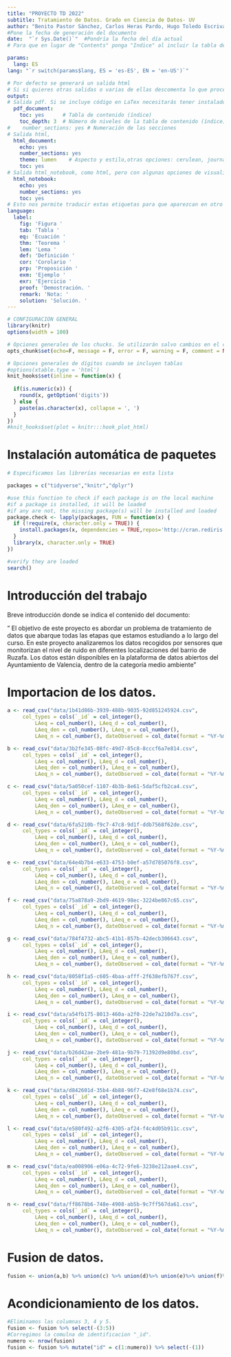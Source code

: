```yaml
---
title: "PROYECTO TD 2022"
subtitle: Tratamiento de Datos. Grado en Ciencia de Datos- UV
author: "Benito Pastor Sánchez, Carlos Heras Pardo, Hugo Toledo Escrivá y Manuel Perez Perdomo"
#Pone la fecha de generación del documento
date:  "`r Sys.Date()`"  #Pondría la fecha del día actual
# Para que en lugar de "Contents" ponga "Indice" al incluir la tabla de contenido

params:
  lang: ES
lang: "`r switch(params$lang, ES = 'es-ES', EN = 'en-US')`"

# Por defecto se generará un salida html
# Si si quieres otras salidas o varias de ellas descomenta lo que proceda
output:
# Salida pdf. Si se incluye código en LaTex necesitarás tener instalado un compilador de Latex
  pdf_document:
    toc: yes      # Tabla de contenido (índice)
    toc_depth: 3  # Número de niveles de la tabla de contenido (índice) # 1, ##2,###3
#    number_sections: yes # Numeración de las secciones
# Salida html, 
  html_document:
    echo: yes
    number_sections: yes
    theme: lumen    # Aspecto y estilo,otras opciones: cerulean, journal, flatly, darkly, readable, spacelab, united, cosmo, lumen, paper, sandstone, simplex, and yeti 
    toc: yes
# Salida html_notebook, como html, pero con algunas opciones de visualización
  html_notebook:
    echo: yes
    number_sections: yes
    toc: yes
# Esto nos permite traducir estas etiquetas para que aparezcan en otro idioma en caso de que se usen en el documento para referenciar a figuras, tablas, etc
language:
  label:
    fig: 'Figura '
    tab: 'Tabla '
    eq: 'Ecuación '
    thm: 'Teorema '
    lem: 'Lema '
    def: 'Definición '
    cor: 'Corolario '
    prp: 'Proposición '
    exm: 'Ejemplo '
    exr: 'Ejercicio '
    proof: 'Demostración. '
    remark: 'Nota: '
    solution: 'Solución. '
---
```












```r


# CONFIGURACIÓN GENERAL
library(knitr)
options(width = 100)

# Opciones generales de los chucks. Se utilizarán salvo cambios en el chunk
opts_chunk$set(echo=F, message = F, error = F, warning = F, comment = NA, fig.align = 'center', dpi = 200, tidy = F, cache.path = '.cache/', fig.path = './figura/')

# Opciones generales de dígitos cuando se incluyen tablas
#options(xtable.type = 'html')
knit_hooks$set(inline = function(x) {
  
  if(is.numeric(x)) {
    round(x, getOption('digits'))
  } else {
    paste(as.character(x), collapse = ', ')
  }
})
#knit_hooks$set(plot = knitr:::hook_plot_html)
```

# Instalación automática de paquetes

```r

# Especificamos las librerías necesarias en esta lista

packages = c("tidyverse","knitr","dplyr")

#use this function to check if each package is on the local machine
#if a package is installed, it will be loaded
#if any are not, the missing package(s) will be installed and loaded
package.check <- lapply(packages, FUN = function(x) {
  if (!require(x, character.only = TRUE)) {
    install.packages(x, dependencies = TRUE,repos='http://cran.rediris.es')
  }
  library(x, character.only = TRUE)
})

#verify they are loaded
search()

```


# Introducción del trabajo

Breve introducción donde se indica el contenido del documento:

" El objetivo de este proyecto es abordar un problema de tratamiento de datos que abarque todas las etapas que estamos estudiando a lo largo del curso. En este proyecto analizaremos los datos recogidos por sensores que monitorizan el nivel de ruido en diferentes localizaciones del barrio de Ruzafa. Los datos están disponibles en la plataforma de datos abiertos del Ayuntamiento de Valencia, dentro de la categoría medio ambiente"

# Importacion de los datos.

```r
a <- read_csv("data/1b41d86b-3939-488b-9035-92d851245924.csv", 
     col_types = cols(`_id` = col_integer(), 
         LAeq = col_number(), LAeq_d = col_number(), 
         LAeq_den = col_number(), LAeq_e = col_number(), 
         LAeq_n = col_number(), dateObserved = col_date(format = "%Y-%m-%d")))

b <- read_csv("data/3b2fe345-08fc-49d7-85c8-8cccf6a7e814.csv", 
     col_types = cols(`_id` = col_integer(), 
         LAeq = col_number(), LAeq_d = col_number(), 
         LAeq_den = col_number(), LAeq_e = col_number(), 
         LAeq_n = col_number(), dateObserved = col_date(format = "%Y-%m-%d")))

c <- read_csv("data/5a050cef-1107-4b3b-8e61-5daf5cfb2ca4.csv", 
     col_types = cols(`_id` = col_integer(), 
         LAeq = col_number(), LAeq_d = col_number(), 
         LAeq_den = col_number(), LAeq_e = col_number(), 
         LAeq_n = col_number(), dateObserved = col_date(format = "%Y-%m-%d")))

d <- read_csv("data/6fa5210b-f9c7-47c8-9d1f-ddb7568f62de.csv", 
     col_types = cols(`_id` = col_integer(), 
         LAeq = col_number(), LAeq_d = col_number(), 
         LAeq_den = col_number(), LAeq_e = col_number(), 
         LAeq_n = col_number(), dateObserved = col_date(format = "%Y-%m-%d")))

e <- read_csv("data/64e4b7b4-e633-4753-b0ef-a57d785076f8.csv", 
     col_types = cols(`_id` = col_integer(), 
         LAeq = col_number(), LAeq_d = col_number(), 
         LAeq_den = col_number(), LAeq_e = col_number(), 
         LAeq_n = col_number(), dateObserved = col_date(format = "%Y-%m-%d")))

f <- read_csv("data/75a878a9-2bd9-4619-98ec-3224be867c65.csv", 
     col_types = cols(`_id` = col_integer(), 
         LAeq = col_number(), LAeq_d = col_number(), 
         LAeq_den = col_number(), LAeq_e = col_number(), 
         LAeq_n = col_number(), dateObserved = col_date(format = "%Y-%m-%d")))

g <- read_csv("data/784f4732-abc5-41b1-857b-42decb306643.csv", 
     col_types = cols(`_id` = col_integer(), 
         LAeq = col_number(), LAeq_d = col_number(), 
         LAeq_den = col_number(), LAeq_e = col_number(), 
         LAeq_n = col_number(), dateObserved = col_date(format = "%Y-%m-%d")))

h <- read_csv("data/8058f1a5-c605-4baa-afff-2f638efb767f.csv", 
     col_types = cols(`_id` = col_integer(), 
         LAeq = col_number(), LAeq_d = col_number(), 
         LAeq_den = col_number(), LAeq_e = col_number(), 
         LAeq_n = col_number(), dateObserved = col_date(format = "%Y-%m-%d")))

i <- read_csv("data/a54fb175-8013-460a-a2f0-22de7a210d7a.csv", 
     col_types = cols(`_id` = col_integer(), 
         LAeq = col_number(), LAeq_d = col_number(), 
         LAeq_den = col_number(), LAeq_e = col_number(), 
         LAeq_n = col_number(), dateObserved = col_date(format = "%Y-%m-%d")))

j <- read_csv("data/b26d42ae-2be9-481a-9b79-71392d9e80bd.csv", 
     col_types = cols(`_id` = col_integer(), 
         LAeq = col_number(), LAeq_d = col_number(), 
         LAeq_den = col_number(), LAeq_e = col_number(), 
         LAeq_n = col_number(), dateObserved = col_date(format = "%Y-%m-%d")))

k <- read_csv("data/d842601d-35b4-4b88-96f7-42e8f68e1b74.csv", 
     col_types = cols(`_id` = col_integer(), 
         LAeq = col_number(), LAeq_d = col_number(), 
         LAeq_den = col_number(), LAeq_e = col_number(), 
         LAeq_n = col_number(), dateObserved = col_date(format = "%Y-%m-%d")))

l <- read_csv("data/e580f492-a2f6-4305-af24-f4c4d05b911c.csv", 
     col_types = cols(`_id` = col_integer(), 
         LAeq = col_number(), LAeq_d = col_number(), 
         LAeq_den = col_number(), LAeq_e = col_number(), 
         LAeq_n = col_number(), dateObserved = col_date(format = "%Y-%m-%d")))

m <- read_csv("data/ea008906-e06a-4c72-9fe6-3238e212aae4.csv", 
     col_types = cols(`_id` = col_integer(), 
         LAeq = col_number(), LAeq_d = col_number(), 
         LAeq_den = col_number(), LAeq_e = col_number(), 
         LAeq_n = col_number(), dateObserved = col_date(format = "%Y-%m-%d")))

n <- read_csv("data/ff8678b6-748e-4908-ab5b-9c7ff567da61.csv", 
     col_types = cols(`_id` = col_integer(), 
         LAeq = col_number(), LAeq_d = col_number(), 
         LAeq_den = col_number(), LAeq_e = col_number(), 
         LAeq_n = col_number(), dateObserved = col_date(format = "%Y-%m-%d")))

```

# Fusion de datos.

```r
fusion <- union(a,b) %>% union(c) %>% union(d)%>% union(e)%>% union(f)%>% union(g)%>% union(h)%>% union(i)%>% union(j) %>% union(k)%>% union(l)%>% union(m)%>% union(n)
```


# Acondicionamiento de los datos.

```r
#Eliminamos las columnas 3, 4 y 5.
fusion <- fusion %>% select(-(3:5))
#Corregimos la comulna de identificacion "_id".
numero <- nrow(fusion)
fusion <- fusion %>% mutate("id" = c(1:numero)) %>% select(-(1))
```

